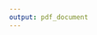 ```yaml
---
output: pdf_document
---
```


\begin{tabular}{@{}ll@{}}
\hline \\ [-1ex]
               Nombre                       &  Hora \\ [1ex]
\hline \\ [1ex]
1.  \_\_\_\_\_\_\_\_\_\_\_\_\_\_\_\_\_\_\_  & 10:30 \\ [5ex]
2.  \_\_\_\_\_\_\_\_\_\_\_\_\_\_\_\_\_\_\_  & 10:40 \\ [5ex]
3.  \_\_\_\_\_\_\_\_\_\_\_\_\_\_\_\_\_\_\_  & 10:50 \\ [5ex]
4.  \_\_\_\_\_\_\_\_\_\_\_\_\_\_\_\_\_\_\_  & 11:00 \\ [5ex]
5.  \_\_\_\_\_\_\_\_\_\_\_\_\_\_\_\_\_\_\_  & 11:10 \\ [5ex]
6.  \_\_\_\_\_\_\_\_\_\_\_\_\_\_\_\_\_\_\_  & 11:20 \\ [5ex]
7.  \_\_\_\_\_\_\_\_\_\_\_\_\_\_\_\_\_\_\_  & 11:25 \\ [5ex]
8.  \_\_\_\_\_\_\_\_\_\_\_\_\_\_\_\_\_\_\_  & 11:30 \\ [5ex]
9.  \_\_\_\_\_\_\_\_\_\_\_\_\_\_\_\_\_\_\_  & 11:35 \\ [5ex]
10. \_\_\_\_\_\_\_\_\_\_\_\_\_\_\_\_\_\_\_  & 11:40 \\ [5ex]
11. \_\_\_\_\_\_\_\_\_\_\_\_\_\_\_\_\_\_\_  & 11:45 \\ [5ex]
12. \_\_\_\_\_\_\_\_\_\_\_\_\_\_\_\_\_\_\_  & 11:50 \\ [5ex]
\end{tabular}